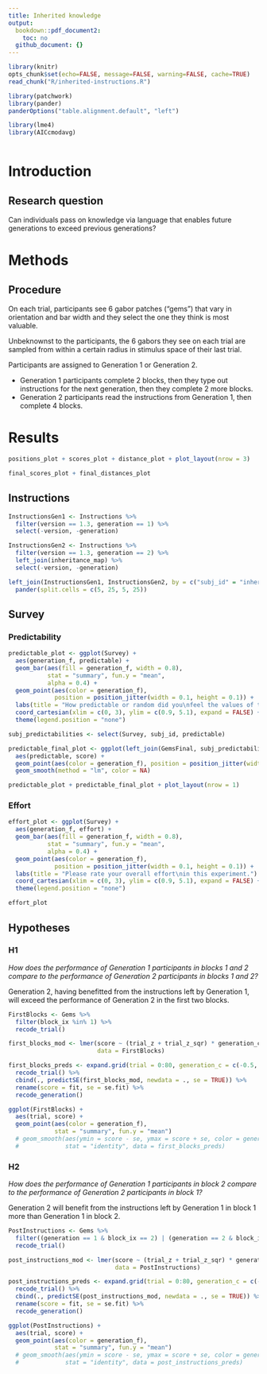 ```yaml
---
title: Inherited knowledge
output:
  bookdown::pdf_document2:
    toc: no
  github_document: {}
---
```

```r
library(knitr)
opts_chunk$set(echo=FALSE, message=FALSE, warning=FALSE, cache=TRUE)
read_chunk("R/inherited-instructions.R")

library(patchwork)
library(pander)
panderOptions("table.alignment.default", "left")

library(lme4)
library(AICcmodavg)
```
```r
```

# Introduction

## Research question

Can individuals pass on knowledge via language that enables future generations
to exceed previous generations?

# Methods

## Procedure

On each trial, participants see 6 gabor patches ("gems") that vary in
orientation and bar width and they select the one they think is most valuable.

Unbeknownst to the participants, the 6 gabors they see on each trial
are sampled from within a certain radius in stimulus space of their last
trial.

Participants are assigned to Generation 1 or Generation 2.

- Generation 1 participants complete 2 blocks, then they type out instructions
  for the next generation, then they complete 2 more blocks.
- Generation 2 participants read the instructions from Generation 1, then
  complete 4 blocks.

# Results

```r
positions_plot + scores_plot + distance_plot + plot_layout(nrow = 3)
```

```r
final_scores_plot + final_distances_plot
```

## Instructions

```r
InstructionsGen1 <- Instructions %>%
  filter(version == 1.3, generation == 1) %>%
  select(-version, -generation)

InstructionsGen2 <- Instructions %>%
  filter(version == 1.3, generation == 2) %>%
  left_join(inheritance_map) %>%
  select(-version, -generation)

left_join(InstructionsGen1, InstructionsGen2, by = c("subj_id" = "inherit_from"), suffix = c("_gen1", "_gen2")) %>%
  pander(split.cells = c(5, 25, 5, 25))
```

## Survey

### Predictability

```r
predictable_plot <- ggplot(Survey) +
  aes(generation_f, predictable) +
  geom_bar(aes(fill = generation_f, width = 0.8),
           stat = "summary", fun.y = "mean",
           alpha = 0.4) +
  geom_point(aes(color = generation_f),
             position = position_jitter(width = 0.1, height = 0.1)) +
  labs(title = "How predictable or random did you\nfeel the values of the gems were?") +
  coord_cartesian(xlim = c(0, 3), ylim = c(0.9, 5.1), expand = FALSE) +
  theme(legend.position = "none")

subj_predictabilities <- select(Survey, subj_id, predictable)

predictable_final_plot <- ggplot(left_join(GemsFinal, subj_predictabilities)) +
  aes(predictable, score) +
  geom_point(aes(color = generation_f), position = position_jitter(width = 0.1, height = 0)) +
  geom_smooth(method = "lm", color = NA)

predictable_plot + predictable_final_plot + plot_layout(nrow = 1)
```

### Effort

```r
effort_plot <- ggplot(Survey) +
  aes(generation_f, effort) +
  geom_bar(aes(fill = generation_f, width = 0.8),
           stat = "summary", fun.y = "mean",
           alpha = 0.4) +
  geom_point(aes(color = generation_f),
             position = position_jitter(width = 0.1, height = 0.1)) +
  labs(title = "Please rate your overall effort\nin this experiment.") +
  coord_cartesian(xlim = c(0, 3), ylim = c(0.9, 5.1), expand = FALSE) +
  theme(legend.position = "none")

effort_plot
```

## Hypotheses

\newpage

### H1

_How does the performance of Generation 1 participants in blocks 1 and 2
compare to the performance of Generation 2 participants in blocks 1 and 2?_

Generation 2, having benefitted from the instructions left by
Generation 1, will exceed the performance of Generation 2 in the
first two blocks.

```r
FirstBlocks <- Gems %>%
  filter(block_ix %in% 1) %>%
  recode_trial()

first_blocks_mod <- lmer(score ~ (trial_z + trial_z_sqr) * generation_c + (trial_z + trial_z_sqr|subj_id),
                         data = FirstBlocks)

first_blocks_preds <- expand.grid(trial = 0:80, generation_c = c(-0.5, 0.5)) %>%
  recode_trial() %>%
  cbind(., predictSE(first_blocks_mod, newdata = ., se = TRUE)) %>%
  rename(score = fit, se = se.fit) %>%
  recode_generation()

ggplot(FirstBlocks) +
  aes(trial, score) +
  geom_point(aes(color = generation_f),
             stat = "summary", fun.y = "mean")
  # geom_smooth(aes(ymin = score - se, ymax = score + se, color = generation_f),
  #             stat = "identity", data = first_blocks_preds)
```

\newpage

### H2

_How does the performance of Generation 1 participants in block 2
compare to the performance of Generation 2 participants in block 1?_

Generation 2 will benefit from the instructions left by Generation 1 in block 1
more than Generation 1 in block 2.

```r
PostInstructions <- Gems %>%
  filter((generation == 1 & block_ix == 2) | (generation == 2 & block_ix == 1)) %>%
  recode_trial()

post_instructions_mod <- lmer(score ~ (trial_z + trial_z_sqr) * generation_c + (trial_z + trial_z_sqr|subj_id),
                              data = PostInstructions)

post_instructions_preds <- expand.grid(trial = 0:80, generation_c = c(-0.5, 0.5)) %>%
  recode_trial() %>%
  cbind(., predictSE(post_instructions_mod, newdata = ., se = TRUE)) %>%
  rename(score = fit, se = se.fit) %>%
  recode_generation()

ggplot(PostInstructions) +
  aes(trial, score) +
  geom_point(aes(color = generation_f),
             stat = "summary", fun.y = "mean")
  # geom_smooth(aes(ymin = score - se, ymax = score + se, color = generation_f),
  #             stat = "identity", data = post_instructions_preds)
```
